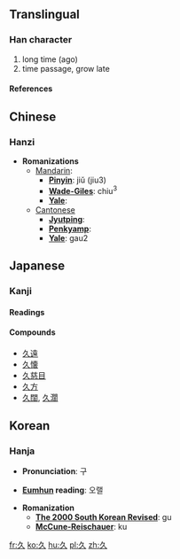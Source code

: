 {{see|乆}}<!-- may be replaced by zh-forms -->

==Translingual==
===Han character===
{{Han char|rad=丿|as=02|sn=3|four=2780<sub>0</sub>|canj=弓人 (NO), X弓人 (XNO)}}
# long time (ago)
# time passage, grow late
====References====
{{Han ref|kx=0081.190|dkj=00118|dj=0165.060|hdz=10033.030|uh=4E45|ud=20037|bh=A45B|bd=42075}}




==Chinese==
===Hanzi===


* '''Romanizations'''
** [[Mandarin]]:
*** '''[[Pinyin]]''': jiǔ (jiu3)
*** '''[[Wade-Giles]]''': chiu<sup>3</sup>
*** '''[[Yale]]''': 
**[[Cantonese]]
***'''[[Jyutping]]''':
***'''[[Penkyamp]]''': 
***'''[[Yale]]''': gau2



==Japanese==
===Kanji===
{{ja-kanji|grade=|rs=丿02}}
====Readings====
{{ja-readings|on=[[きゅう]] ([[kyū]]), [[く]] ([[ku]])|kun=[[ひさしい]] ([[久しい]], [[hisashii]])}}
====Compounds====
*[[久遠]]
*[[久懐]]
*[[久慈目]]
*[[久方]]
*[[久闊]], [[久濶]]

==Korean==
===Hanja===

* '''Pronunciation''': 구

* '''[[Eumhun]] reading''': 오랠

* '''Romanization'''
** '''[[The 2000 South Korean Revised Romanization|The 2000 South Korean Revised]]''': gu
** '''[[McCune-Reischauer]]''': ku









[[fr:久]]
[[ko:久]]
[[hu:久]]
[[pl:久]]
[[zh:久]]